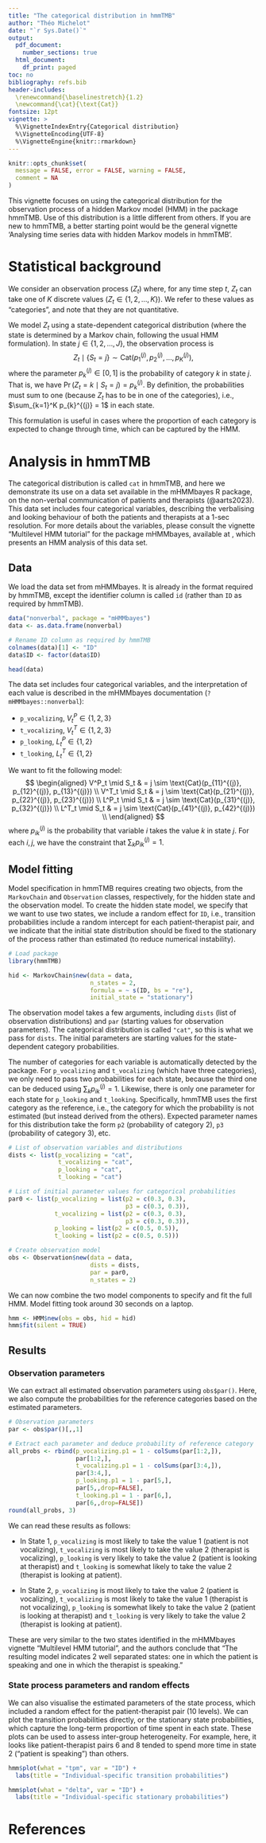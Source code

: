 ```yaml
---
title: "The categorical distribution in hmmTMB"
author: "Théo Michelot"
date: "`r Sys.Date()`"
output:
  pdf_document:
    number_sections: true
  html_document:
    df_print: paged
toc: no
bibliography: refs.bib
header-includes: 
  \renewcommand{\baselinestretch}{1.2} 
  \newcommand{\cat}{\text{Cat}}
fontsize: 12pt
vignette: >
  %\VignetteIndexEntry{Categorical distribution}
  %\VignetteEncoding{UTF-8}
  %\VignetteEngine{knitr::rmarkdown}
---
```


```r
knitr::opts_chunk$set(
  message = FALSE, error = FALSE, warning = FALSE,
  comment = NA
)
```

This vignette focuses on using the categorical distribution for the observation process of a hidden Markov model (HMM) in the package hmmTMB. Use of this distribution is a little different from others. If you are new to hmmTMB, a better starting point would be the general vignette 'Analysing time series data with hidden Markov models in hmmTMB'.

# Statistical background

We consider an observation process $(Z_t)$ where, for any time step $t$, $Z_t$ can take one of $K$ discrete values ($Z_t \in \{ 1, 2, \dots, K\}$). We refer to these values as "categories", and note that they are not quantitative.

We model $Z_t$ using a state-dependent categorical distribution (where the state is determined by a Markov chain, following the usual HMM formulation). In state $j \in \{ 1, 2, \dots, J \}$, the observation process is
$$
Z_t \mid \{ S_t = j \} \sim \text{Cat}(p_{1}^{(j)}, p_{2}^{(j)}, \dots, p_{K}^{(j)}),
$$
where the parameter $p_{k}^{(j)} \in [0, 1]$ is the probability of category $k$ in state $j$. That is, we have $\Pr(Z_t = k \mid S_t = j) = p_{k}^{(j)}$. By definition, the probabilities must sum to one (because $Z_t$ has to be in one of the categories), i.e., $\sum_{k=1}^K p_{k}^{(j)} = 1$ in each state.

This formulation is useful in cases where the proportion of each category is expected to change through time, which can be captured by the HMM.

# Analysis in hmmTMB

The categorical distribution is called `cat` in hmmTMB, and here we demonstrate its use on a data set available in the mHMMbayes R package, on the non-verbal communication of patients and therapists (@aarts2023). This data set includes four categorical variables, describing the verbalising and looking behaviour of both the patients and therapists at a 1-sec resolution. For more details about the variables, please consult the vignette "Multilevel HMM tutorial" for the package mHMMbayes, available at \url{https://CRAN.R-project.org/package=mHMMbayes/vignettes/tutorial-mhmm.html}, which presents an HMM analysis of this data set.

## Data

We load the data set from mHMMbayes. It is already in the format required by hmmTMB, except the identifier column is called `id` (rather than `ID` as required by hmmTMB).

```r
data("nonverbal", package = "mHMMbayes")
data <- as.data.frame(nonverbal)

# Rename ID column as required by hmmTMB
colnames(data)[1] <- "ID"
data$ID <- factor(data$ID)

head(data)
```

The data set includes four categorical variables, and the interpretation of each value is described in the mHMMbayes documentation (`?mHMMbayes::nonverbal`):

- `p_vocalizing`, $V^P_t\in \{ 1, 2, 3 \}$
- `t_vocalizing`, $V^T_t\in \{ 1, 2, 3 \}$
- `p_looking`, $L^P_t \in \{ 1, 2 \}$
- `t_looking`, $L^T_t \in \{ 1, 2 \}$

We want to fit the following model:
$$
\begin{aligned}
V^P_t \mid S_t & = j \sim \text{Cat}(p_{11}^{(j)}, p_{12}^{(j)}, p_{13}^{(j)}) \\
V^T_t \mid S_t & = j \sim \text{Cat}(p_{21}^{(j)}, p_{22}^{(j)}, p_{23}^{(j)}) \\
L^P_t \mid S_t & = j \sim \text{Cat}(p_{31}^{(j)}, p_{32}^{(j)}) \\
L^T_t \mid S_t & = j \sim \text{Cat}(p_{41}^{(j)}, p_{42}^{(j)}) \\
\end{aligned}
$$
where $p_{ik}^{(j)}$ is the probability that variable $i$ takes the value $k$ in state $j$. For each $i, j$, we have the constraint that $\sum_k p_{ik}^{(j)} = 1$. 

## Model fitting

Model specification in hmmTMB requires creating two objects, from the `MarkovChain` and `Observation` classes, respectively, for the hidden state and the observation model. To create the hidden state model, we specify that we want to use two states, we include a random effect for `ID`, i.e., transition probabilities include a random intercept for each patient-therapist pair, and we indicate that the initial state distribution should be fixed to the stationary of the process rather than estimated (to reduce numerical instability).

```r
# Load package
library(hmmTMB)

hid <- MarkovChain$new(data = data, 
                       n_states = 2,
                       formula = ~ s(ID, bs = "re"),
                       initial_state = "stationary")
```

The observation model takes a few arguments, including `dists` (list of observation distributions) and `par` (starting values for observation parameters). The categorical distribution is called `"cat"`, so this is what we pass for `dists`. The initial parameters are starting values for the state-dependent category probabilities. 

The number of categories for each variable is automatically detected by the package. For `p_vocalizing` and `t_vocalizing` (which have three categories), we only need to pass two probabilities for each state, because the third one can be deduced using $\sum_k p_{ik}^{(j)} = 1$. Likewise, there is only one parameter for each state for `p_looking` and `t_looking`. Specifically, hmmTMB uses the first category as the reference, i.e., the category for which the probability is not estimated (but instead derived from the others). Expected parameter names for this distribution take the form `p2` (probability of category 2), `p3` (probability of category 3), etc.

```r
# List of observation variables and distributions
dists <- list(p_vocalizing = "cat",
              t_vocalizing = "cat",
              p_looking = "cat",
              t_looking = "cat")

# List of initial parameter values for categorical probabilities
par0 <- list(p_vocalizing = list(p2 = c(0.3, 0.3),
                                 p3 = c(0.3, 0.3)),
             t_vocalizing = list(p2 = c(0.3, 0.3),
                                 p3 = c(0.3, 0.3)),
             p_looking = list(p2 = c(0.5, 0.5)),
             t_looking = list(p2 = c(0.5, 0.5)))

# Create observation model
obs <- Observation$new(data = data, 
                       dists = dists,
                       par = par0, 
                       n_states = 2)
```

We can now combine the two model components to specify and fit the full HMM. Model fitting took around 30 seconds on a laptop.

```r
hmm <- HMM$new(obs = obs, hid = hid)
hmm$fit(silent = TRUE)
```

## Results

### Observation parameters

We can extract all estimated observation parameters using `obs$par()`. Here, we also compute the probabilities for the reference categories based on the estimated parameters.

```r
# Observation parameters
par <- obs$par()[,,1]

# Extract each parameter and deduce probability of reference category
all_probs <- rbind(p_vocalizing.p1 = 1 - colSums(par[1:2,]), 
                   par[1:2,],
                   t_vocalizing.p1 = 1 - colSums(par[3:4,]), 
                   par[3:4,],
                   p_looking.p1 = 1 - par[5,], 
                   par[5,,drop=FALSE],
                   t_looking.p1 = 1 - par[6,], 
                   par[6,,drop=FALSE])
round(all_probs, 3)
```

We can read these results as follows:

- In State 1, `p_vocalizing` is most likely to take the value 1 (patient is not vocalizing), `t_vocalizing` is most likely to take the value 2 (therapist is vocalizing), `p_looking` is very likely to take the value 2 (patient is looking at therapist) and `t_looking` is somewhat likely to take the value 2 (therapist is looking at patient).

- In State 2, `p_vocalizing` is most likely to take the value 2 (patient is vocalizing), `t_vocalizing` is most likely to take the value 1 (therapist is not vocalizing), `p_looking` is somewhat likely to take the value 2 (patient is looking at therapist) and `t_looking` is very likely to take the value 2 (therapist is looking at patient).

These are very similar to the two states identified in the mHMMbayes vignette "Multilevel HMM tutorial", and the authors conclude that "The resulting model indicates 2 well separated states: one in which the patient is speaking and one in which the therapist is speaking."

### State process parameters and random effects

We can also visualise the estimated parameters of the state process, which included a random effect for the patient-therapist pair (10 levels). We can plot the transition probabilities directly, or the stationary state probabilities, which capture the long-term proportion of time spent in each state. These plots can be used to assess inter-group heterogeneity. For example, here, it looks like patient-therapist pairs 6 and 8 tended to spend more time in state 2 ("patient is speaking") than others.

```r
hmm$plot(what = "tpm", var = "ID") +
  labs(title = "Individual-specific transition probabilities")
```

```r
hmm$plot(what = "delta", var = "ID") +
  labs(title = "Individual-specific stationary probabilities")
```

# References